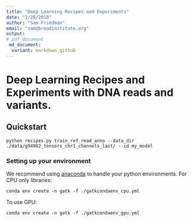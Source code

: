 ```yaml
---
title: "Deep Learning Recipes and Experiments"
date: "2/20/2018"
author: "Sam Friedman"
email: "sam@broadinstitute.org"
output:
# pdf_document
 md_document:
  variant: markdown_github
---
```


# Deep Learning Recipes and Experiments with DNA reads and variants.

## Quickstart


```
python recipes.py train_ref_read_anno --data_dir ./data/g94982_tensors_chr1_channels_last/ --id my_model
```


### Setting up your environment
We recommend using [anaconda](https://conda.io/docs/user-guide/install/index.html) to handle your python environments.
For CPU only libraries:
```
conda env create -n gatk -f ./gatkcondaenv_cpu.yml
```
To use GPU:
```
conda env create -n gatk -f ./gatkcondaenv_gpu.yml
```



